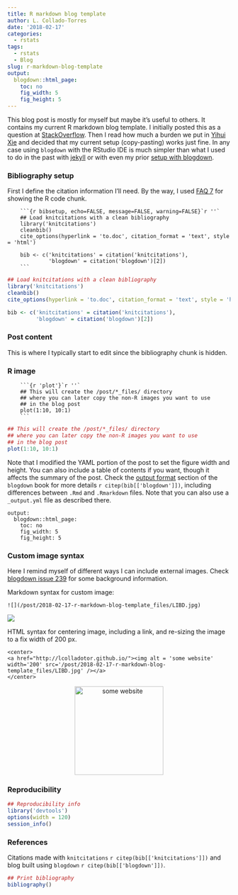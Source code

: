 ```yaml
---
title: R markdown blog template
author: L. Collado-Torres
date: '2018-02-17'
categories:
  - rstats
tags:
  - rstats
  - Blog
slug: r-markdown-blog-template
output:
  blogdown::html_page:
    toc: no
    fig_width: 5
    fig_height: 5
---
```


This blog post is mostly for myself but maybe it's useful to others. It contains my current R markdown blog template. I initially posted this as a question at [StackOverflow](https://stackoverflow.com/questions/48844340/is-it-possible-to-create-a-rmd-file-template-for-the-blogdown-new-post-addin). Then I read how much a burden we put in [Yihui Xie](https://yihui.name/en/2018/02/career-crisis/) and decided that my current setup (copy-pasting) works just fine. In any case using `blogdown` with the RStudio IDE is much simpler than what I used to do in the past with [jekyll](http://lcolladotor.github.io/2013/11/09/new-Fellgernon-Bit-setup-in-Github/) or with even my prior [setup with blogdown](https://github.com/rstudio/blogdown/issues/42).

### Bibliography setup

First I define the citation information I'll need. By the way, I used [FAQ 7](https://yihui.name/knitr/faq/) for showing the R code chunk.

```
    ```{r bibsetup, echo=FALSE, message=FALSE, warning=FALSE}`r ''`
    ## Load knitcitations with a clean bibliography
    library('knitcitations')
    cleanbib()
    cite_options(hyperlink = 'to.doc', citation_format = 'text', style = 'html')
    
    bib <- c('knitcitations' = citation('knitcitations'),
             'blogdown' = citation('blogdown')[2])
    ```
```


```r
## Load knitcitations with a clean bibliography
library('knitcitations')
cleanbib()
cite_options(hyperlink = 'to.doc', citation_format = 'text', style = 'html')

bib <- c('knitcitations' = citation('knitcitations'),
         'blogdown' = citation('blogdown')[2])
```


### Post content

This is where I typically start to edit since the bibliography chunk is hidden.


### R image

```
    ```{r 'plot'}`r ''`
    ## This will create the /post/*_files/ directory
    ## where you can later copy the non-R images you want to use
    ## in the blog post
    plot(1:10, 10:1)
    ```
```

```r
## This will create the /post/*_files/ directory
## where you can later copy the non-R images you want to use
## in the blog post
plot(1:10, 10:1)
```

Note that I modified the YAML portion of the post to set the figure width and height. You can also include a table of contents if you want, though it affects the summary of the post. Check the [output format](https://bookdown.org/yihui/blogdown/output-format.html) section of the `blogdown` book for more details `r citep(bib[['blogdown']])`, including differences between `.Rmd` and `.Rmarkdown` files. Note that you can also use a `_output.yml` file as described there.

```
output:
  blogdown::html_page:
    toc: no
    fig_width: 5
    fig_height: 5
```

### Custom image syntax

Here I remind myself of different ways I can include external images. Check [blogdown issue 239](https://github.com/rstudio/blogdown/issues/239) for some background information.

Markdown syntax for custom image:

```
![](/post/2018-02-17-r-markdown-blog-template_files/LIBD.jpg)
```

![](/post/2018-02-17-r-markdown-blog-template_files/LIBD.jpg)

HTML syntax for centering image, including a link, and re-sizing the image to a fix width of 200 px.

```
<center>
<a href="http://lcolladotor.github.io/"><img alt = 'some website' width='200' src='/post/2018-02-17-r-markdown-blog-template_files/LIBD.jpg' /></a>
</center>
```


<center>
<a href="http://lcolladotor.github.io/"><img alt = 'some website' width='200' src='/post/2018-02-17-r-markdown-blog-template_files/LIBD.jpg' /></a>
</center>


### Reproducibility

```r
## Reproducibility info
library('devtools')
options(width = 120)
session_info()
```

### References

Citations made with `knitcitations` `r citep(bib[['knitcitations']])` and blog built using `blogdown` `r citep(bib[['blogdown']])`.


```r
## Print bibliography
bibliography()
```

